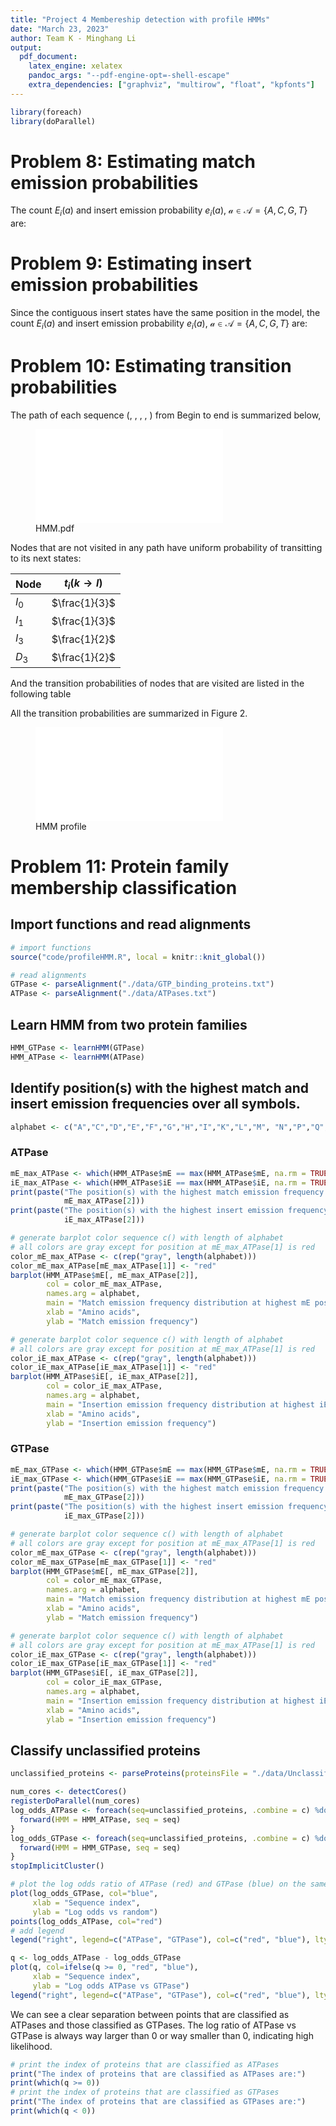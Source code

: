 ```yaml
---
title: "Project 4 Membereship detection with profile HMMs"
date: "March 23, 2023"
author: Team K - Minghang Li
output:
  pdf_document:
    latex_engine: xelatex
    pandoc_args: "--pdf-engine-opt=-shell-escape"
    extra_dependencies: ["graphviz", "multirow", "float", "kpfonts"]
---
```


```r
library(foreach)
library(doParallel)
```

# Problem 8: Estimating match emission probabilities

The count $E_i(a)$ and insert emission probability $e_i(a)$, $\mathcal{a} \in \mathcal{A} = \{A, C, G, T\}$ are:

```{=latex}
\setlength{\tabcolsep}{10pt} % Default value: 6pt
\renewcommand{\arraystretch}{1.5}
\begin{table}[ht]
\centering
\begin{tabular}{|l|l|l|}
\hline
\textbf{pos}                & \textbf{$E_i(a)$}             & \textbf{$e_i(a)$}                                 \\ \hline
\multirow{4}{*}{\textbf{1}} & $E_1(A) = 4 + 1 = \mathbf{5}$ & $e_1(A) = \frac{4+1}{4+4} = \mathbf{\frac{5}{8}}$ \\ \cline{2-3}
                            & $E_1(C) = 0 + 1 = \mathbf{1}$ & $e_1(C) = \frac{0+1}{4+4} = \mathbf{\frac{1}{8}}$ \\ \cline{2-3}
                            & $E_1(G) = 0 + 1 = \mathbf{1}$ & $e_1(G) = \frac{0+1}{4+4} = \mathbf{\frac{1}{8}}$ \\ \cline{2-3}
                            & $E_1(T) = 0 + 1 = \mathbf{1}$ & $e_1(T) = \frac{0+1}{4+4} = \mathbf{\frac{1}{8}}$ \\ \hline
\multirow{4}{*}{\textbf{2}} & $E_2(A) = 0 + 1 = \mathbf{1}$ & $e_2(A) = \frac{0+1}{4+4} = \mathbf{\frac{1}{8}}$ \\ \cline{2-3}
                            & $E_2(C) = 0 + 1 = \mathbf{1}$ & $e_2(C) = \frac{0+1}{4+4} = \mathbf{\frac{1}{8}}$ \\ \cline{2-3}
                            & $E_2(G) = 4 + 1 = \mathbf{5}$ & $e_2(G) = \frac{4+1}{4+4} = \mathbf{\frac{5}{8}}$ \\ \cline{2-3}
                            & $E_2(T) = 0 + 1 = \mathbf{1}$ & $e_2(T) = \frac{0+1}{4+4} = \mathbf{\frac{1}{8}}$ \\ \hline
\multirow{4}{*}{\textbf{3}} & $E_3(A) = 0 + 1 = \mathbf{1}$ & $e_3(A) = \frac{0+1}{5+4} = \mathbf{\frac{1}{9}}$ \\ \cline{2-3}
                            & $E_3(C) = 5 + 1 = \mathbf{6}$ & $e_3(C) = \frac{5+1}{5+4} = \mathbf{\frac{2}{3}}$ \\ \cline{2-3}
                            & $E_3(G) = 0 + 1 = \mathbf{1}$ & $e_3(G) = \frac{0+1}{5+4} = \mathbf{\frac{1}{9}}$ \\ \cline{2-3}
                            & $E_3(T) = 0 + 1 = \mathbf{1}$ & $e_3(T) = \frac{0+1}{5+4} = \mathbf{\frac{1}{9}}$ \\ \hline
\end{tabular}
\end{table}
```

# Problem 9: Estimating insert emission probabilities

Since the contiguous insert states have the same position in the model, the count $E_i(a)$ and insert emission probability $e_i(a)$, $\mathcal{a} \in \mathcal{A} = \{A, C, G, T\}$ are:

```{=latex}
\setlength{\tabcolsep}{10pt} % Default value: 6pt
\renewcommand{\arraystretch}{1.5}
\begin{table}[ht]
\centering
\begin{tabular}{|l|l|}
\hline
\textbf{$E(a)$}             & \textbf{$e(a)$}                                 \\ \hline
$E(A) = 5 + 1 = \mathbf{6}$ & $e(A) = \frac{5+1}{5+1+4} = \mathbf{\frac{3}{5}}$ \\ \hline
$E(C) = 0 + 1 = \mathbf{1}$ & $e(C) = \frac{0+1}{5+1+4} = \mathbf{\frac{1}{10}}$ \\ \hline
$E(G) = 1 + 1 = \mathbf{2}$ & $e(G) = \frac{1+1}{5+1+4} = \mathbf{\frac{1}{5}}$ \\ \hline
$E(T) = 0 + 1 = \mathbf{1}$ & $e(T) = \frac{0+1}{5+1+4} = \mathbf{\frac{1}{10}}$ \\ \hline
\end{tabular}
\end{table}
\pagebreak
```

# Problem 10: Estimating transition probabilities

The path of each sequence (\textcolor[HTML]{1f77b4}{bat}, \textcolor[HTML]{ff7f0e}{rat}, \textcolor[HTML]{2ca02c}{cat}, \textcolor[HTML]{d62728}{gnat}, \textcolor[HTML]{9467bd}{goat}) from Begin to end is summarized below,

![HMM.pdf](./HMM.pdf)

Nodes that are not visited in any path have uniform probability of transitting to its next states:

| Node | $t_i(k \rightarrow l)$ |
| --- | --- |
| $I_0$ | $\frac{1}{3}$ |
| $I_1$ | $\frac{1}{3}$ |
| $I_3$ | $\frac{1}{2}$ |
| $D_3$ | $\frac{1}{2}$ |

And the transition probabilities of nodes that are visited are listed in the following table

```{=latex}
\pagebreak
\setlength{\tabcolsep}{10pt} % Default value: 6pt
\renewcommand{\arraystretch}{1.5}
\begin{table}[ht]
\centering
\begin{tabular}{|l|l|l|}
\hline
\textbf{pos}                & \textbf{$T_i(a)$}             & \textbf{$e_i(a)$}                                 \\ \hline
\multirow{3}{*}{\textbf{0}} & $T_0(M \rightarrow M) = 4 + 1 = \mathbf{5}$ & $t_0(M \rightarrow M) = \frac{4+1}{5+1+2} = \mathbf{\frac{5}{8}}$ \\ \cline{2-3}
                            & $T_0(M \rightarrow I) = 0 + 1 = \mathbf{1}$ & $t_0(M \rightarrow I) = \frac{0+1}{5+1+2} = \mathbf{\frac{1}{8}}$ \\ \cline{2-3}
                            & $T_0(M \rightarrow D) = 1 + 1 = \mathbf{2}$ & $t_0(M \rightarrow D) = \frac{0+1}{5+1+2} = \mathbf{\frac{1}{8}}$ \\ \hline
\multirow{6}{*}{\textbf{1}} & $T_1(M \rightarrow M) = 3 + 1 = \mathbf{4}$ & $t_1(M \rightarrow M) = \frac{3+1}{4+1+2} = \mathbf{\frac{4}{7}}$ \\ \cline{2-3}
                            & $T_1(M \rightarrow I) = 0 + 1 = \mathbf{1}$ & $t_1(M \rightarrow I) = \frac{0+1}{4+1+2} = \mathbf{\frac{1}{7}}$ \\ \cline{2-3}
                            & $T_1(M \rightarrow D) = 1 + 1 = \mathbf{2}$ & $t_1(M \rightarrow D) = \frac{0+1}{4+1+2} = \mathbf{\frac{1}{7}}$ \\ \cline{2-3}
                            & $T_1(D \rightarrow M) = 1 + 1 = \mathbf{2}$ & $t_1(D \rightarrow M) = \frac{1+1}{2+1+1} = \mathbf{\frac{2}{4}}$ \\ \cline{2-3}
                            & $T_1(D \rightarrow I) = 0 + 1 = \mathbf{1}$ & $t_1(D \rightarrow I) = \frac{0+1}{2+1+1} = \mathbf{\frac{1}{4}}$ \\ \cline{2-3}
                            & $T_1(D \rightarrow D) = 0 + 1 = \mathbf{1}$ & $t_1(D \rightarrow D) = \frac{0+1}{2+1+1} = \mathbf{\frac{1}{4}}$ \\ \hline
\multirow{9}{*}{\textbf{2}} & $T_2(M \rightarrow M) = 2 + 1 = \mathbf{3}$ & $t_2(M \rightarrow M) = \frac{2+1}{3+3+1} = \mathbf{\frac{3}{7}}$ \\ \cline{2-3}
                            & $T_2(M \rightarrow I) = 2 + 1 = \mathbf{3}$ & $t_2(M \rightarrow I) = \frac{2+1}{3+3+1} = \mathbf{\frac{3}{7}}$ \\ \cline{2-3}
                            & $T_2(M \rightarrow D) = 0 + 1 = \mathbf{1}$ & $t_2(M \rightarrow D) = \frac{0+1}{3+3+1} = \mathbf{\frac{1}{7}}$ \\ \cline{2-3}
                            & $T_2(I \rightarrow M) = 3 + 1 = \mathbf{4}$ & $t_2(I \rightarrow M) = \frac{3+1}{4+4+1} = \mathbf{\frac{4}{9}}$ \\ \cline{2-3}
                            & $T_2(I \rightarrow I) = 3 + 1 = \mathbf{4}$ & $t_2(I \rightarrow I) = \frac{3+1}{4+4+1} = \mathbf{\frac{4}{9}}$ \\ \cline{2-3}
                            & $T_2(I \rightarrow D) = 0 + 1 = \mathbf{1}$ & $t_2(I \rightarrow D) = \frac{0+1}{4+4+1} = \mathbf{\frac{1}{9}}$ \\ \cline{2-3}
                            & $T_2(D \rightarrow M) = 0 + 1 = \mathbf{1}$ & $t_2(D \rightarrow M) = \frac{0+1}{1+2+1} = \mathbf{\frac{1}{4}}$ \\ \cline{2-3}
                            & $T_2(D \rightarrow I) = 1 + 1 = \mathbf{2}$ & $t_2(D \rightarrow I) = \frac{1+1}{1+2+1} = \mathbf{\frac{2}{4}}$ \\ \cline{2-3}
                            & $T_2(D \rightarrow D) = 0 + 1 = \mathbf{1}$ & $t_2(D \rightarrow D) = \frac{0+1}{1+2+1} = \mathbf{\frac{1}{4}}$ \\ \hline
\multirow{2}{*}{\textbf{3}} & $T_3(M \rightarrow M) = 5 + 1 = \mathbf{6}$ & $t_3(M \rightarrow M) = \frac{5+1}{6+1} = \mathbf{\frac{6}{7}}$ \\ \cline{2-3}
                            & $T_3(M \rightarrow I) = 0 + 1 = \mathbf{1}$ & $t_3(M \rightarrow I) = \frac{0+1}{6+1} = \mathbf{\frac{1}{7}}$ \\ \hline
\end{tabular}
\end{table}
```

All the transition probabilities are summarized in Figure 2.

![HMM profile](./HMM_profile.pdf)

# Problem 11: Protein family membership classification

## Import functions and read alignments

```r
# import functions
source("code/profileHMM.R", local = knitr::knit_global())
```

```r
# read alignments
GTPase <- parseAlignment("./data/GTP_binding_proteins.txt")
ATPase <- parseAlignment("./data/ATPases.txt")
```

## Learn HMM from two protein families

```r
HMM_GTPase <- learnHMM(GTPase)
HMM_ATPase <- learnHMM(ATPase)
```

## Identify position(s) with the highest match and insert emission frequencies over all symbols.

```r
alphabet <- c("A","C","D","E","F","G","H","I","K","L","M", "N","P","Q","R","S","T","V","W","Y")
```

### ATPase

```r
mE_max_ATPase <- which(HMM_ATPase$mE == max(HMM_ATPase$mE, na.rm = TRUE), arr.ind = TRUE)
iE_max_ATPase <- which(HMM_ATPase$iE == max(HMM_ATPase$iE, na.rm = TRUE), arr.ind = TRUE)
print(paste("The position(s) with the highest match emission frequency over all symbols is/are:",
            mE_max_ATPase[2]))
print(paste("The position(s) with the highest insert emission frequency over all symbols is/are:",
            iE_max_ATPase[2]))
```

```r
# generate barplot color sequence c() with length of alphabet
# all colors are gray except for position at mE_max_ATPase[1] is red
color_mE_max_ATPase <- c(rep("gray", length(alphabet)))
color_mE_max_ATPase[mE_max_ATPase[1]] <- "red"
barplot(HMM_ATPase$mE[, mE_max_ATPase[2]],
        col = color_mE_max_ATPase,
        names.arg = alphabet,
        main = "Match emission frequency distribution at highest mE position",
        xlab = "Amino acids",
        ylab = "Match emission frequency")
```

```r
# generate barplot color sequence c() with length of alphabet
# all colors are gray except for position at mE_max_ATPase[1] is red
color_iE_max_ATPase <- c(rep("gray", length(alphabet)))
color_iE_max_ATPase[iE_max_ATPase[1]] <- "red"
barplot(HMM_ATPase$iE[, iE_max_ATPase[2]],
        col = color_iE_max_ATPase,
        names.arg = alphabet,
        main = "Insertion emission frequency distribution at highest iE position",
        xlab = "Amino acids",
        ylab = "Insertion emission frequency")
```
### GTPase

```r
mE_max_GTPase <- which(HMM_GTPase$mE == max(HMM_GTPase$mE, na.rm = TRUE), arr.ind = TRUE)
iE_max_GTPase <- which(HMM_GTPase$iE == max(HMM_GTPase$iE, na.rm = TRUE), arr.ind = TRUE)
print(paste("The position(s) with the highest match emission frequency over all symbols is/are:",
            mE_max_GTPase[2]))
print(paste("The position(s) with the highest insert emission frequency over all symbols is/are:",
            iE_max_GTPase[2]))
```


```r
# generate barplot color sequence c() with length of alphabet
# all colors are gray except for position at mE_max_ATPase[1] is red
color_mE_max_GTPase <- c(rep("gray", length(alphabet)))
color_mE_max_GTPase[mE_max_GTPase[1]] <- "red"
barplot(HMM_GTPase$mE[, mE_max_GTPase[2]],
        col = color_mE_max_GTPase,
        names.arg = alphabet,
        main = "Match emission frequency distribution at highest mE position",
        xlab = "Amino acids",
        ylab = "Match emission frequency")
```

```r
# generate barplot color sequence c() with length of alphabet
# all colors are gray except for position at mE_max_ATPase[1] is red
color_iE_max_GTPase <- c(rep("gray", length(alphabet)))
color_iE_max_GTPase[iE_max_GTPase[1]] <- "red"
barplot(HMM_GTPase$iE[, iE_max_GTPase[2]],
        col = color_iE_max_GTPase,
        names.arg = alphabet,
        main = "Insertion emission frequency distribution at highest iE position",
        xlab = "Amino acids",
        ylab = "Insertion emission frequency")
```

## Classify unclassified proteins

```r
unclassified_proteins <- parseProteins(proteinsFile = "./data/Unclassified_proteins.txt")
```

```r
num_cores <- detectCores()
registerDoParallel(num_cores)
log_odds_ATPase <- foreach(seq=unclassified_proteins, .combine = c) %dopar% {
  forward(HMM = HMM_ATPase, seq = seq)
}
log_odds_GTPase <- foreach(seq=unclassified_proteins, .combine = c) %dopar% {
  forward(HMM = HMM_GTPase, seq = seq)
}
stopImplicitCluster()
```

```r
# plot the log odds ratio of ATPase (red) and GTPase (blue) on the same plot
plot(log_odds_GTPase, col="blue",
     xlab = "Sequence index",
     ylab = "Log odds vs random")
points(log_odds_ATPase, col="red")
# add legend
legend("right", legend=c("ATPase", "GTPase"), col=c("red", "blue"), lty=1, cex=0.8)
```

```r
q <- log_odds_ATPase - log_odds_GTPase
plot(q, col=ifelse(q >= 0, "red", "blue"),
     xlab = "Sequence index",
     ylab = "Log odds ATPase vs GTPase")
legend("right", legend=c("ATPase", "GTPase"), col=c("red", "blue"), lty=1, cex=0.8)
```

We can see a clear separation between points that are classified as ATPases and those classified as GTPases. The log ratio of ATPase vs GTPase is always way larger than 0 or way smaller than 0, indicating high likelihood.

```r
# print the index of proteins that are classified as ATPases
print("The index of proteins that are classified as ATPases are:")
print(which(q >= 0))
# print the index of proteins that are classified as GTPases
print("The index of proteins that are classified as GTPases are:")
print(which(q < 0))
```
